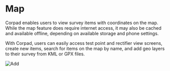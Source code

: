 
# Map

Corpad enables users to view survey items with coordinates on the map. While the map feature does require internet access, it may also be cached and available offline, depending on available storage and phone settings.

With Corpad, users can easily access test point and rectifier view screens, create new items, search for items on the map by name, and add geo layers to their survey from KML or GPX files.

<ImageView>
  <Image src="/images/map/5.1.png" alt="Add" width={300} height={300} />
</ImageView>

